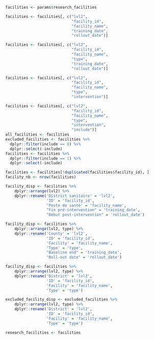 ```r
facilities <- params$research_facilities
```

```r
facilities <- facilities[, c("lvl2",
                             "facility_id",
                             "facility_name",
                             "training_date",
                             "rollout_date")]
```

```r
facilities <- facilities[, c("lvl2",
                             "facility_id",
                             "facility_name",
                             "type",
                             "training_date",
                             "rollout_date")]
```

```r
facilities <- facilities[, c("lvl2",
                             "facility_id",
                             "facility_name",
                             "type",
                             "intervention")]
```

```r
facilities <- facilities[, c("lvl2",
                             "facility_id",
                             "facility_name",
                             "type",
                             "intervention",
                             "include")]
all_facilities <- facilities
excluded_facilities <- facilities %>%
  dplyr::filter(include == 0) %>% 
  dplyr::select(-include)
facilities <- facilities %>%
  dplyr::filter(include == 1) %>% 
  dplyr::select(-include)
```

```r
facilities <- facilities[!duplicated(facilities$facility_id), ]
facility_nb <- nrow(facilities)
```

```r
facility_disp <- facilities %>%
    dplyr::arrange(lvl2) %>%
    dplyr::rename('District sanitaire' = 'lvl2',
                  'ID' = 'facility_id',
                  'Poste de santé' = 'facility_name',
                  "Fin pré-intervention" = 'training_date',
                  "Début post-intervention" = 'rollout_date')
```

```r
facility_disp <- facilities %>%
    dplyr::arrange(lvl2, type) %>%
    dplyr::rename('County' = 'lvl2',
                  'ID' = 'facility_id',
                  'Facility' = 'facility_name',
                  'Type' = 'type',
                  "Baseline end" = 'training_date',
                  "Roll-out date" = 'rollout_date')
```

```r
facility_disp <- facilities %>%
    dplyr::arrange(lvl2, type) %>%
    dplyr::rename('District' = 'lvl2',
                  'ID' = 'facility_id',
                  'Facility' = 'facility_name',
                  'Type' = 'type')
```

```r
excluded_facility_disp <- excluded_facilities %>%
    dplyr::arrange(lvl2, type) %>%
    dplyr::rename('District' = 'lvl2',
                  'ID' = 'facility_id',
                  'Facility' = 'facility_name',
                  'Type' = 'type')
```

```r
research_facilities <- facilities
```
